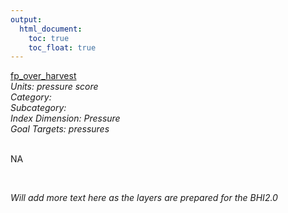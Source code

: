 ```yaml
---
output:
  html_document:
    toc: true
    toc_float: true
---
```


[fp_over_harvest](https://github.com/OHI-Science/bhi/blob/master/baltic/layers/fp_over_harvest_bhi2015.csv)\
*Units: pressure score*\
*Category:*\
*Subcategory:*\
*Index Dimension: Pressure*\
*Goal Targets: pressures*\
<br>

NA

<br>

*Will add more text here as the layers are prepared for the BHI2.0*

<br>



<br>

